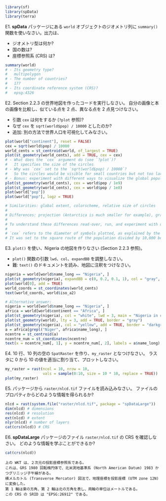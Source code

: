 
```r
library(sf)
library(spData)
library(terra)
```

E1. **spData** パッケージにある `world` オブジェクトのジオメトリ列に `summary()` 関数を使いなさい。出力は、

- ジオメトリ型は何か?
- 国の数は?
- 座標参照系 (CRS) は?
    
```r
summary(world)
# - Its geometry type?
#   multipolygon
# - The number of countries?
#   177
# - Its coordinate reference system (CRS)?
#   epsg:4326
```

E2. Section 2.2.3 の世界地図を作ったコードを実行しなさい。
自分の画像と本の画像を比較し、似ている点を 2 点、異なる点を 2 点見つけなさい。

- 引数 `cex` は何をするか (`?plot` 参照)?
- なぜ `cex` を `sqrt(world$pop) / 10000` としたのか?
- 追加: 別の方法で世界人口を可視化してみなさい。

```r
plot(world["continent"], reset = FALSE)
cex = sqrt(world$pop) / 10000
world_cents = st_centroid(world, of_largest = TRUE)
plot(st_geometry(world_cents), add = TRUE, cex = cex)
# - What does the `cex` argument do (see `?plot`)?
#   It specifies the size of the circles
# - Why was `cex` set to the `sqrt(world$pop) / 10000`?
#   So the circles would be visible for small countries but not too large for large countries, also because area increases as a linear function of the square route of the diameter defined by `cex`
# - Bonus: experiment with different ways to visualize the global population.
plot(st_geometry(world_cents), cex = world$pop / 1e9)
plot(st_geometry(world_cents), cex = world$pop / 1e8)
plot(world["pop"])
plot(world["pop"], logz = TRUE)

# Similarities: global extent, colorscheme, relative size of circles
# 
# Differences: projection (Antarctica is much smaller for example), graticules, location of points in the countries.
# 
# To understand these differences read-over, run, and experiment with different argument values in this script: https://github.com/geocompx/geocompr/raw/main/code/02-contpop.R
# 
# `cex` refers to the diameter of symbols plotted, as explained by the help page `?graphics::points`. It is an acronym for 'Chacter symbol EXpansion'.
# It was set to the square route of the population divided by 10,000 because a) otherwise the symbols would not fit on the map and b) to make circle area proportional to population.
```

E3. `plot()` を使い、Nigeria の地図を作りなさい (Section 2.2.3 参照)。 

- `plot()` 関数の引数 `lwd`、`col`、`expandBB` を調整しなさい。
- 難: `text()` のドキュメントを読み、地図に注釈をつけなさい。

```r
nigeria = world[world$name_long == "Nigeria", ]
plot(st_geometry(nigeria), expandBB = c(0, 0.2, 0.1, 1), col = "gray", lwd = 3)
plot(world[0], add = TRUE)
world_coords = st_coordinates(world_cents)
text(world_coords, world$iso_a2)

# Alternative answer:
nigeria = world[world$name_long == "Nigeria", ]
africa = world[world$continent == "Africa", ]
plot(st_geometry(nigeria), col = "white", lwd = 3, main = "Nigeria in context", border = "lightgray", expandBB = c(0.5, 0.2, 0.5, 0.2))
plot(st_geometry(world), lty = 3, add = TRUE, border = "gray")
plot(st_geometry(nigeria), col = "yellow", add = TRUE, border = "darkgray")
a = africa[grepl("Niger", africa$name_long), ]
ncentre = st_centroid(a)
ncentre_num = st_coordinates(ncentre)
text(x = ncentre_num[, 1], y = ncentre_num[, 2], labels = a$name_long)
```

E4. 10 行、10 列の空の `SpatRaster` を作り、`my_raster` となつけなさい。
ラスタに 0 から 10 の値を適当に割り当て、プロットしなさい。

```r
my_raster = rast(ncol = 10, nrow = 10,
                 vals = sample(0:10, size = 10 * 10, replace = TRUE))
plot(my_raster)
```

E5. パッケージから `raster/nlcd.tif` ファイルを読み込みなさい。
ファイルのプロパティからどのような情報を得られるか?

```r
nlcd = rast(system.file("raster/nlcd.tif", package = "spDataLarge"))
dim(nlcd) # dimensions
res(nlcd) # resolution
ext(nlcd) # extent
nlyr(nlcd) # number of layers
cat(crs(nlcd)) # CRS
```

E6. **spDataLarge** パッケージのファイル `raster/nlcd.tif` の CRS を確認しなさい。
どのような情報を学ぶことができるか?

```r
cat(crs(nlcd))
```

```asis
上の WKT は、２次元の投影座標参照系である。
これは、GRS 1980 回転楕円体で、北米測地基準系 (North American Datum) 1983 かつグリニッジ子午線がある。
横メルカトル (Transverse Mercator) 図法で、地理座標を投影座標 (UTM zone 12N) に変換した。
第 1 軸は東の方角、第 2 軸は北の方角を表し、両軸の単位はメートルである。
この CRS の SRID は "EPSG:26912" である。
```


